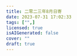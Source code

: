 ---
title: 二零二三年8月日寄
date: 2023-07-31 17:02:33
tags: ["",]
licensed: true
isAIGenerated: false
cover: ""
draft: true
---

<Excerpt />

